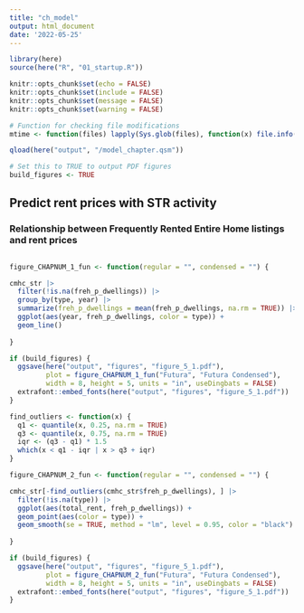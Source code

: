 ```yaml
---
title: "ch_model"
output: html_document
date: '2022-05-25'
---
```


```r
library(here)
source(here("R", "01_startup.R"))

knitr::opts_chunk$set(echo = FALSE)
knitr::opts_chunk$set(include = FALSE)
knitr::opts_chunk$set(message = FALSE)
knitr::opts_chunk$set(warning = FALSE)

# Function for checking file modifications
mtime <- function(files) lapply(Sys.glob(files), function(x) file.info(x)$mtime)

qload(here("output", "/model_chapter.qsm"))

# Set this to TRUE to output PDF figures
build_figures <- TRUE
```

## Predict rent prices with STR activity

### Relationship between Frequently Rented Entire Home listings and rent prices

```r



```

```r

figure_CHAPNUM_1_fun <- function(regular = "", condensed = "") {

cmhc_str |> 
  filter(!is.na(freh_p_dwellings)) |> 
  group_by(type, year) |> 
  summarize(freh_p_dwellings = mean(freh_p_dwellings, na.rm = TRUE)) |> 
  ggplot(aes(year, freh_p_dwellings, color = type)) +
  geom_line()
  
}

if (build_figures) {
  ggsave(here("output", "figures", "figure_5_1.pdf"),
         plot = figure_CHAPNUM_1_fun("Futura", "Futura Condensed"),
         width = 8, height = 5, units = "in", useDingbats = FALSE)
  extrafont::embed_fonts(here("output", "figures", "figure_5_1.pdf"))
}

```


```r

find_outliers <- function(x) {
  q1 <- quantile(x, 0.25, na.rm = TRUE)
  q3 <- quantile(x, 0.75, na.rm = TRUE)
  iqr <- (q3 - q1) * 1.5
  which(x < q1 - iqr | x > q3 + iqr)
}

figure_CHAPNUM_2_fun <- function(regular = "", condensed = "") {

cmhc_str[-find_outliers(cmhc_str$freh_p_dwellings), ] |> 
  filter(!is.na(type)) |> 
  ggplot(aes(total_rent, freh_p_dwellings)) +
  geom_point(aes(color = type)) +
  geom_smooth(se = TRUE, method = "lm", level = 0.95, color = "black")
  
}

if (build_figures) {
  ggsave(here("output", "figures", "figure_5_1.pdf"),
         plot = figure_CHAPNUM_2_fun("Futura", "Futura Condensed"),
         width = 8, height = 5, units = "in", useDingbats = FALSE)
  extrafont::embed_fonts(here("output", "figures", "figure_5_1.pdf"))
}

```

